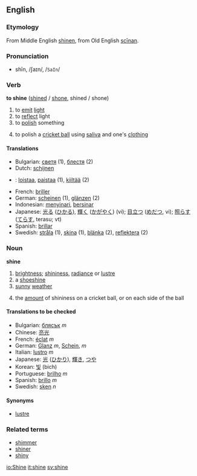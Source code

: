 ==English==
===Etymology===
From Middle English [[shinen]], from Old English [[scinan|scīnan]].
===Pronunciation===
*shīn, /ʃaɪn/, /<tt>SaIn</tt>/

===Verb===

'''to shine''' ([[shined]] / [[shone]], shined / shone)

# to [[emit]] [[light]]
# to [[reflect]] light
# to [[polish]] something
#{{cricket}} to polish a [[cricket ball]] using [[saliva]] and one's [[clothing]]

====Translations====

*Bulgarian: [[светя]] (1), [[блестя]] (2)
*Dutch: [[schijnen]]
*{{fi}}: [[loistaa]], [[paistaa]] (1), [[kiiltää]] (2)
*French: [[briller]]
*German: [[scheinen]] (1), [[glänzen]] (2)
*Indonesian: [[sinar|menyinari]], [[sinar|bersinar]]
*Japanese: [[光る]] ([[ひかる]]), [[輝く]] ([[かがやく]]) (vi); [[目立つ]] ([[めだつ]], vi); [[照らす]] ([[てらす]], terasu; vt)
*Spanish: [[brillar]]
*Swedish: [[stråla]] (1), [[skina]] (1), [[blänka]] (2), [[reflektera]] (2)

===Noun===
'''shine'''
# [[brightness]]; [[shininess]], [[radiance]] or [[lustre]]
# a [[shoeshine]]
# [[sunny]] [[weather]]
#{{cricket}} the [[amount]] of shininess on a cricket ball, or on each side of the ball

{{checktrans}}
====Translations to be checked====
*Bulgarian: [[блясък]] ''m''
*Chinese: [[亮光]]
*French: [[éclat]] ''m''
*German: [[Glanz]] ''m'', [[Schein]], ''m''
*Italian: [[lustro]] ''m''
*Japanese: [[光]] ([[ひかり]]), [[輝き]], [[つや]]
*Korean: [[빛]] (bich)
*Portuguese: [[brilho]] ''m''
*Spanish: [[brillo]] ''m''
*Swedish: [[sken]] ''n''

====Synonyms====
*[[lustre]]

===Related terms===
*[[shimmer]]
*[[shiner]]
*[[shiny]]

[[io:Shine]]
[[it:shine]]
[[sv:shine]]
